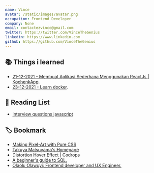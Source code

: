 ```yaml
---
name: Vince
avatar: /static/images/avatar.png
occupation: Frontend Developer
company: None
email: contactezvince@gmail.com
twitter: https://twitter.com/VinceTheGenius
linkedin: https://www.linkedin.com
github: https://github.com/VinceTheGenius
---
```


## 📚 Things i learned

- [ 21-12-2021 - Membuat Aplikasi Sederhana Menggunakan ReactJs | KochenkApp](https://www.fiqrychoerudin.dev/blog/tech/2021-12-21-react-simple-fetch).
- [ 23-12-2021 - Learn docker](https://www.fiqrychoerudin.dev/blog/tech/2021-12-23-docker).

## 📃 Reading List

- [Interview questions javascript](https://www.fullstack.cafe/interview-questions/javascript)

## 🏷 Bookmark

- [Making Pixel-Art with Pure CSS](https://pokecoder.hashnode.dev/making-pixel-art-with-pure-css)
- [Takuya Matsuyama's Homepage](https://www.craftz.dog/works)
- [Distortion Hover Effect | Codrops](https://tympanus.net/Development/DistortionHoverEffect/)
- [A beginner's guide to SQL.](https://garden.bradwoods.io/notes/sql)
- [Olaolu Olawuyi: Frontend developer and UX Engineer.](https://olaolu.dev/)

